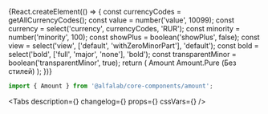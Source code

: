 


<Meta
    title='Компоненты/Amount'
    component={Amount}
/>


<!-- Canvas -->

<Story name='Amount'>
    {React.createElement(() => {
        const currencyCodes = getAllCurrencyCodes();
        const value = number('value', 10099);
        const currency = select('currency', currencyCodes, 'RUR');
        const minority = number('minority', 100);
        const showPlus = boolean('showPlus', false);
        const view = select('view', ['default', 'withZeroMinorPart'], 'default');
        const bold = select('bold', ['full', 'major', 'none'], 'bold');
        const transparentMinor = boolean('transparentMinor', true);
        return (
            <Container>
                <Row>
                    <Col>Amount</Col>
                    <Col>Amount.Pure (Без стилей)</Col>
                </Row>
                <Row>
                    <Col>
                        <Amount
                            value={value}
                            currency={currency}
                            minority={minority}
                            showPlus={showPlus}
                            view={view}
                            bold={bold}
                            transparentMinor={transparentMinor}
                        />
                    </Col>
                    <Col>
                        <Amount.Pure
                            value={value}
                            currency={currency}
                            minority={minority}
                            showPlus={showPlus}
                            view={view}
                        />
                    </Col>
                </Row>
            </Container>
        );
    })}
</Story>


<!-- Docs -->

<ComponentHeader
    name='Amount'
    version={version}
    package='@alfalab/core-components/amount'
    stage={3}
/>

```jsx
import { Amount } from '@alfalab/core-components/amount';
```

<Tabs
    description={<Description />}
    changelog={<Changelog />}
    props={<Props of={Amount} />}
    cssVars={<CssVars css={styles} />}
/>
